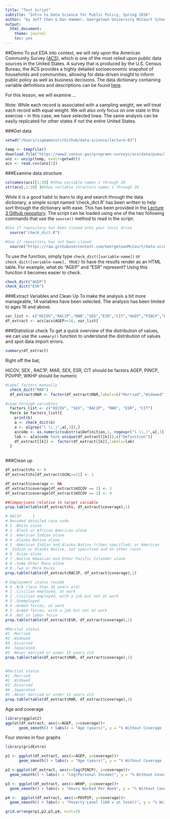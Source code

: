 ```yaml
---
title: "Test Script"
subtitle: "Intro to Data Science for Public Policy, Spring 2016"
author: "by Jeff Chen & Dan Hammer, Georgetown University McCourt School of Public Policy"
output: 
  html_document: 
    theme: journal
    toc: yes
---
```


##Demo
To put EDA into context, we will rely upon the American Community Survey ([ACS](http://www.census.gov/programs-surveys/acs/)), which is one of the most relied upon public data sources in the United States. A survey that is produced by the U.S. Census Bureau, the ACS provides a highly detailed socioeconomic snapshot of households and communities, allowing for data-driven insight to inform public policy as well as business decisions. The data dictionary containing variable definitions and descriptions can be found [here](http://www2.census.gov/programs-surveys/acs/tech_docs/pums/data_dict/PUMSDataDict15.txt).

For this lesson, we will examine ...

Note: While each record is associated with a sampling weight, we will treat each record with equal weight. We will also only focus on one state in this exercise -- in this case, we have selected Iowa. The same analysis can be easily replicated for other states if not the entire United States.

###Get data 
```r
setwd("/Users/sigmamonstr/Github/data-science/lecture-03")

```
```r
temp <- tempfile()
download.file("https://www2.census.gov/programs-surveys/acs/data/pums/2015/1-Year/csv_pia.zip",temp, mode="wb")
unz <- unzip(temp, exdir=getwd())
acs <- read.csv(unz[1])
```

###Examine data structure

```r
colnames(acs)[1:20] #Show variable names 1 through 20 
str(acs[,1:20] )#Show variable structure names 1 through 20 
```

While it is a good habit to learn to dig and search through the data dictionary, a simple script named 'check_dict.R' has been written to help sort through the dictionary with ease. This has been provided in the [Lecture 3 Github repository](https://github.com/GeorgetownMcCourt/data-science/tree/master/lecture-03). The script can be loaded using one of the two following commands that use the `source()` method to read in the script:

```r
#Use if repository has been cloned onto your local drive
  source("check_dict.R")

#Use if repository has not been cloned
  source("https://raw.githubusercontent.com/GeorgetownMcCourt/data-science/master/lecture-03/check_dict.R")
```

To use the function, simply type `check_dict([variable-name])` or `check_dict([variable-name], TRUE)` to have the results render as an HTML table. For example, what do "AGEP" and "ESR" represent? Using this function it becomes easier to check.
```r
check_dict("AGEP")
check_dict("ESR")
```

###Extract Variables and Clean Up
To make the analysis a bit more manageable, 14 variables have been selected. The analysis has been limited to ages 16 and above.

```r
var_list <- c("HICOV","RAC1P","MAR","SEX","ESR","CIT","AGEP","PINCP","POVPIP","WKHP","SCHL")
df_extract <- acs[acs$AGEP>=16, var_list]

```

###Statistical check
To get a quick overview of the distribution of values, we can use the `summary()` function to understand the distribution of values and spot data import errors.
```r
summary(df_extract)
```
Right off the bat, 

HICOV, SEX , RAC1P, MAR, SEX, ESR, CIT should be factors
AGEP, PINCP, POVPIP, WKHP should be numeric


```r
#Label factors manually
  check_dict("MAR")
  df_extract$MAR <- factor(df_extract$MAR,labels=c("Married","Widowed","Divorced","Separated", "Never married or under 15 yrs old"))
```

```r
#Loop through variables
  factors_list <- c("HICOV", "SEX", "RAC1P", "MAR", "ESR", "CIT")
  for(k in factors_list){
    print(k)
    a <- check_dict(k)
    a <- a[grep("( \\.)",a[,3]),]
    a$code <- as.numeric(substr(a$Definition,1, regexpr("( \\.)",a[,3])-1))
    lab <- a[a$code %in% unique(df_extract[[k]]),c("Definition")]
    df_extract[[k]] <- factor(df_extract[[k]],labels=lab)
  }
  
```
###Clean up
```r
df_extract$hs <- 0
df_extract$hs[df_extract$SCHL>=21] <- 1

df_extract$coverage <- NA
df_extract$coverage[df_extract$HICOV == 2] <- 1
df_extract$coverage[df_extract$HICOV == 1] <- 0
```

```r
##Comparisons relative to target variable
prop.table(table(df_extract$hs, df_extract$coverage),1)

# RAC1P		1	
# Recoded detailed race code
# 1 .White alone		
# 2 .Black or African American alone	
# 3 .American Indian alone		
# 4 .Alaska Native alone		
# 5 .American Indian and Alaska Native tribes specified; or American
# .Indian or Alaska Native, not specified and no other races
# 6 .Asian alone		
# 7 .Native Hawaiian and Other Pacific Islander alone
# 8 .Some Other Race alone		
# 9 .Two or More Races		
prop.table(table(df_extract$RAC1P, df_extract$coverage),1)

# Employment status recode
# b .N/A (less than 16 years old)
# 1 .Civilian employed, at work
# 2 .Civilian employed, with a job but not at work
# 3 .Unemployed
# 4 .Armed forces, at work
# 5 .Armed forces, with a job but not at work
# 6 .Not in labor force
prop.table(table(df_extract$ESR, df_extract$coverage),1)

#Marital status
#1 .Married
#2 .Widowed
#3 .Divorced
#4 .Separated
#5 .Never married or under 15 years old
prop.table(table(df_extract$MAR, df_extract$coverage),1)


#Marital status
#1 .Married
#2 .Widowed
#3 .Divorced
#4 .Separated
#5 .Never married or under 15 years old
prop.table(table(df_extract$MAR, df_extract$coverage),1)

```

Age and coverage
```r
library(ggplot2)
ggplot(df_extract, aes(x=AGEP, y=coverage))+
      geom_smooth() + labs(x = "Age (years)", y = "% Without Coverage  (1.0 = 100%)")
```

Four stories in four graphs
```r
library(gridExtra)

p1 <- ggplot(df_extract, aes(x=AGEP, y=coverage))+ 
      geom_smooth() + labs(x = "Age (years)", y = "% Without Coverage (1.0 = 100%)")

p2 <-ggplot(df_extract, aes(x=log(PINCP), y=coverage))+
  geom_smooth() + labs(x = "log(Personal Income)", y = "% Without Coverage (1.0 = 100%)")

p3 <- ggplot(df_extract, aes(x=WKHP, y=coverage))+
  geom_smooth() + labs(x = "Hours Worked Per Week", y = "% Without Coverage (1.0 = 100%)")

p4 <-  ggplot(df_extract, aes(x=POVPIP, y=coverage))+
  geom_smooth() + labs(x = "Poverty Level (100 = at level)", y = "% Without Coverage (1.0 = 100%)")

grid.arrange(p1,p2,p3,p4, ncol=2)
```